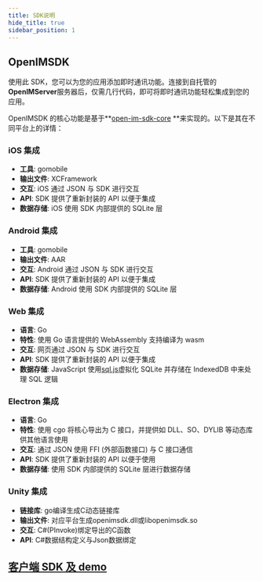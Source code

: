 ```yaml
---
title: SDK说明
hide_title: true
sidebar_position: 1
---
```


## OpenIMSDK

使用此 SDK，您可以为您的应用添加即时通讯功能。连接到自托管的**OpenIMServer**服务器后，仅需几行代码，即可将即时通讯功能轻松集成到您的应用。

OpenIMSDK 的核心功能是基于**[open-im-sdk-core](https://github.com/openimsdk/openim-sdk-core) **来实现的。以下是其在不同平台上的详情：

### iOS 集成

- **工具**: gomobile
- **输出文件**: XCFramework
- **交互**: iOS 通过 JSON 与 SDK 进行交互
- **API**: SDK 提供了重新封装的 API 以便于集成
- **数据存储**: iOS 使用 SDK 内部提供的 SQLite 层

### Android 集成

- **工具**: gomobile
- **输出文件**: AAR
- **交互**: Android 通过 JSON 与 SDK 进行交互
- **API**: SDK 提供了重新封装的 API 以便于集成
- **数据存储**: Android 使用 SDK 内部提供的 SQLite 层

### Web 集成

- **语言**: Go
- **特性**: 使用 Go 语言提供的 WebAssembly 支持编译为 wasm
- **交互**: 网页通过 JSON 与 SDK 进行交互
- **API**: SDK 提供了重新封装的 API 以便于集成
- **数据存储**: JavaScript 使用[sql.js](https://sql.js.org/)虚拟化 SQLite 并存储在 IndexedDB 中来处理 SQL 逻辑

### Electron 集成

- **语言**: Go
- **特性**: 使用 cgo 将核心导出为 C 接口，并提供如 DLL、SO、DYLIB 等动态库供其他语言使用
- **交互**: 通过 JSON 使用 FFI (外部函数接口) 与 C 接口通信
- **API**: SDK 提供了重新封装的 API 以便于使用
- **数据存储**: 使用 SDK 内部提供的 SQLite 层进行数据存储

### Unity 集成

- **链接库**: go编译生成C动态链接库
- **输出文件**: 对应平台生成openimsdk.dll或libopenimsdk.so
- **交互**: C#(PInvoke)绑定导出的C函数
- **API**: C#数据结构定义与Json数据绑定

## [客户端 SDK 及 demo](../guides/introduction/product#%EF%B8%8F-sdk-demo)
